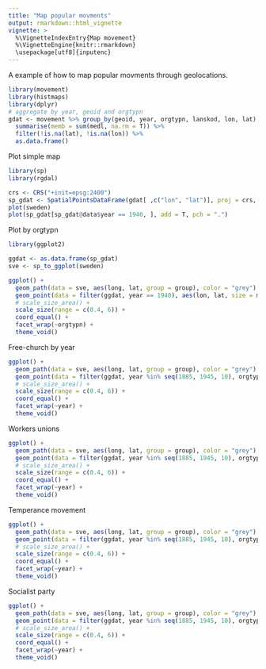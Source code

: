 ```yaml
---
title: "Map popular movments"
output: rmarkdown::html_vignette
vignette: >
  %\VignetteIndexEntry{Map movement}
  %\VignetteEngine{knitr::rmarkdown}
  \usepackage[utf8]{inputenc}
---
```


A example of how to map popular movments through geolocations. 

```r
library(movement)
library(histmaps)
library(dplyr)
# aggregate by year, geoid and orgtypn
gdat <- movement %>% group_by(geoid, year, orgtypn, lanskod, lon, lat) %>% 
  summarise(memb = sum(medl, na.rm = T)) %>% 
  filter(!is.na(lat), !is.na(lon)) %>% 
  as.data.frame()
```

Plot simple map 

```r
library(sp)
library(rgdal)

crs <- CRS("+init=epsg:2400")
sp_gdat <- SpatialPointsDataFrame(gdat[ ,c("lon", "lat")], proj = crs, data = gdat[ ,c(1:4, 7)])
plot(sweden)
plot(sp_gdat[sp_gdat@data$year == 1940, ], add = T, pch = ".")
```

Plot by orgtypn

```r
library(ggplot2)

ggdat <- as.data.frame(sp_gdat)
sve <- sp_to_ggplot(sweden)

ggplot() + 
  geom_path(data = sve, aes(long, lat, group = group), color = "grey") + 
  geom_point(data = filter(ggdat, year == 1940), aes(lon, lat, size = memb), color = "blue") + 
  # scale_size_area() +
  scale_size(range = c(0.4, 6)) +
  coord_equal() +
  facet_wrap(~orgtypn) + 
  theme_void()
```

Free-church by year

```r
ggplot() + 
  geom_path(data = sve, aes(long, lat, group = group), color = "grey") + 
  geom_point(data = filter(ggdat, year %in% seq(1885, 1945, 10), orgtypn == "frik"), aes(lon, lat, size = memb), color = "blue") + 
  # scale_size_area() +
  scale_size(range = c(0.4, 6)) +
  coord_equal() +
  facet_wrap(~year) + 
  theme_void()
```

Workers unions

```r
ggplot() + 
  geom_path(data = sve, aes(long, lat, group = group), color = "grey") + 
  geom_point(data = filter(ggdat, year %in% seq(1885, 1945, 10), orgtypn == "fackf"), aes(lon, lat, size = memb), color = "blue") + 
  # scale_size_area() +
  scale_size(range = c(0.4, 6)) +
  coord_equal() +
  facet_wrap(~year) + 
  theme_void()
```

Temperance movement

```r
ggplot() + 
  geom_path(data = sve, aes(long, lat, group = group), color = "grey") + 
  geom_point(data = filter(ggdat, year %in% seq(1885, 1945, 10), orgtypn == "nykt"), aes(lon, lat, size = memb), color = "blue") + 
  # scale_size_area() +
  scale_size(range = c(0.4, 6)) +
  coord_equal() +
  facet_wrap(~year) + 
  theme_void()
```

Socialist party

```r
ggplot() + 
  geom_path(data = sve, aes(long, lat, group = group), color = "grey") + 
  geom_point(data = filter(ggdat, year %in% seq(1885, 1945, 10), orgtypn == "parti"), aes(lon, lat, size = memb), color = "blue") + 
  # scale_size_area() +
  scale_size(range = c(0.4, 6)) +
  coord_equal() +
  facet_wrap(~year) + 
  theme_void()
```
